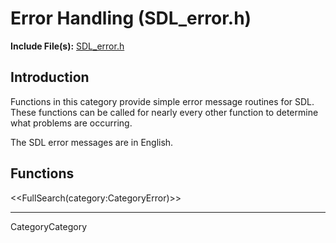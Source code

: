 <!-- #master-page:CategoryTemplate -->
<!-- #master-date:Unknown-Date -->
<!-- format wiki -->
<!-- language en -->

= Error Handling (SDL_error.h) =

'''Include File(s):'''  [http://hg.libsdl.org/SDL/file/68dfd6df47da/include/SDL_error.h SDL_error.h]


== Introduction ==

Functions in this category provide simple error message routines for SDL. These functions can be called for nearly every other function to determine what problems are occurring.  

The SDL error messages are in English.

== Functions ==

<<FullSearch(category:CategoryError)>>

----
CategoryCategory
